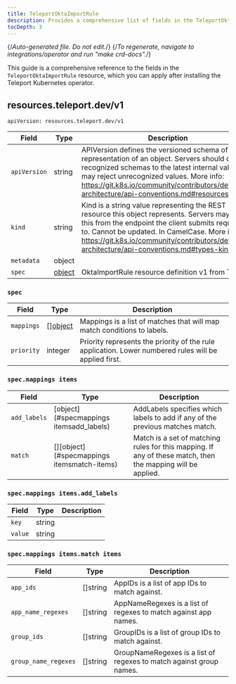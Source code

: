 ```yaml
---
title: TeleportOktaImportRule
description: Provides a comprehensive list of fields in the TeleportOktaImportRule resource available through the Teleport Kubernetes operator
tocDepth: 3
---
```


{/*Auto-generated file. Do not edit.*/}
{/*To regenerate, navigate to integrations/operator and run "make crd-docs".*/}

This guide is a comprehensive reference to the fields in the `TeleportOktaImportRule`
resource, which you can apply after installing the Teleport Kubernetes operator.


## resources.teleport.dev/v1

`apiVersion: resources.teleport.dev/v1`

|Field|Type|Description|
|---|---|---|
|`apiVersion`|string|APIVersion defines the versioned schema of this representation of an object. Servers should convert recognized schemas to the latest internal value, and may reject unrecognized values. More info: https://git.k8s.io/community/contributors/devel/sig-architecture/api-conventions.md#resources|
|`kind`|string|Kind is a string value representing the REST resource this object represents. Servers may infer this from the endpoint the client submits requests to. Cannot be updated. In CamelCase. More info: https://git.k8s.io/community/contributors/devel/sig-architecture/api-conventions.md#types-kinds|
|`metadata`|object||
|`spec`|[object](#spec)|OktaImportRule resource definition v1 from Teleport|

### `spec`

|Field|Type|Description|
|---|---|---|
|`mappings`|[][object](#specmappings-items)|Mappings is a list of matches that will map match conditions to labels.|
|`priority`|integer|Priority represents the priority of the rule application. Lower numbered rules will be applied first.|

### `spec.mappings items`

|Field|Type|Description|
|---|---|---|
|`add_labels`|[object](#specmappings itemsadd_labels)|AddLabels specifies which labels to add if any of the previous matches match.|
|`match`|[][object](#specmappings itemsmatch-items)|Match is a set of matching rules for this mapping. If any of these match, then the mapping will be applied.|

### `spec.mappings items.add_labels`

|Field|Type|Description|
|---|---|---|
|`key`|string||
|`value`|string||

### `spec.mappings items.match items`

|Field|Type|Description|
|---|---|---|
|`app_ids`|[]string|AppIDs is a list of app IDs to match against.|
|`app_name_regexes`|[]string|AppNameRegexes is a list of regexes to match against app names.|
|`group_ids`|[]string|GroupIDs is a list of group IDs to match against.|
|`group_name_regexes`|[]string|GroupNameRegexes is a list of regexes to match against group names.|

